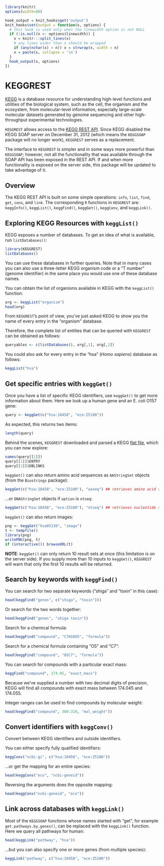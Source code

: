 <!--
%\VignetteEngine{knitr::knitr}
%\VignetteIndexEntry{Accessing the KEGG REST API}
-->


```r
library(knitr)
options(width=80)
```
```r
hook_output = knit_hooks$get('output')
knit_hooks$set(output = function(x, options) {
  # this hook is used only when the linewidth option is not NULL
  if (!is.null(n <- options$linewidth)) {
    x = knitr:::split_lines(x)
    # any lines wider than n should be wrapped
    if (any(nchar(x) > n)) x = strwrap(x, width = n)
    x = paste(x, collapse = '\n')
  }
  hook_output(x, options)
})
```

# KEGGREST

[KEGG](http://www.kegg.jp/kegg/)
is a database resource for understanding high-level functions
and utilities of the biological system, such as the cell, the organism
and the ecosystem, from molecular-level information, especially
large-scale molecular datasets generated by genome sequencing and
other high-throughput experimental technologies.

`KEGGREST` allows access to the
[KEGG REST API](http://www.kegg.jp/kegg/docs/keggapi.html). Since
KEGG disabled the KEGG SOAP server
on December 31, 2012 (which means the `KEGGSOAP` package will no
longer work), `KEGGREST` serves as a replacement.

The interface to `KEGGREST` is simpler and in some ways more
powerful than `KEGGSOAP`; however, not all the functionality
that was available through the SOAP API has been exposed
in the REST API. If and when more functionality is exposed
on the server side, this package will be updated to take
advantage of it.

## Overview

The KEGG REST API is built on some simple operations:
`info`, `list`, `find`, `get`, `conv`, and `link`.
The corresponding `R` functions in `KEGGREST` are:
`keggInfo()`, `keggList()`, `keggFind()`, `keggGet()`,
`keggConv`, and `keggLink()`.


## Exploring KEGG Resources with `keggList()`

KEGG exposes a number of databases. To get an idea of
what is available, run `listDatabases()`:

```r
library(KEGGREST)
listDatabases()
```
You can use these databases in further queries. Note that in many
cases you can also use a three-letter KEGG organism code or a 
"T number" (genome identifier) in the same place you would use 
one of these database names.

You can obtain the list of organisms available in KEGG with
the `keggList()` function:

```r
org <- keggList("organism")
head(org)
```

From `KEGGREST`'s point of view, you've just asked KEGG
to show you the name of every entry in the "organism" database.

Therefore, the complete list of entities that can be
queried with `KEGGREST` can be obtained as follows:

```r
queryables <- c(listDatabases(), org[,1], org[,2])
```

You could also ask for every entry in the "hsa" (_Homo sapiens_)
database as follows:

```r
keggList("hsa")
```

## Get specific entries with `keggGet()`

Once you have a list of specific KEGG identifiers, use
`keggGet()` to get more information about them. Here we look up
a human gene and an E. coli O157 gene:

```r
query <- keggGet(c("hsa:10458", "ece:Z5100"))
```

As expected, this returns two items:

```r
length(query)
```

Behind the scenes, `KEGGREST` downloaded and parsed a KEGG
[flat file](http://www.kegg.jp/kegg/rest/dbentry.html), which you
can now explore:

```r
names(query[[1]])
query[[1]]$ENTRY
query[[1]]$DBLINKS
```

`keggGet()` can also return amino acid sequences as `AAStringSet` objects
(from the `Biostrings` package):

```r
keggGet(c("hsa:10458", "ece:Z5100"), "aaseq") ## retrieves amino acid sequences
```

...or `DNAStringSet` objects if `option` is `ntseq`:

```r
keggGet(c("hsa:10458", "ece:Z5100"), "ntseq") ## retrieves nucleotide sequences
```



`keggGet()` can also return images:
```r
png <- keggGet("hsa05130", "image") 
t <- tempfile()
library(png)
writePNG(png, t)
if (interactive()) browseURL(t)
```

__NOTE__: `keggGet()` can only return 10 result sets at once (this limitation
is on the server side). If you supply more than 10 inputs to `keggGet()`, 
`KEGGREST` will warn that only the first 10 results will be returned.

## Search by keywords with `keggFind()`

You can search for two separate keywords ("shiga" and "toxin" in this case):

```r
head(keggFind("genes", c("shiga", "toxin")))
```

Or search for the two words together:

```r
head(keggFind("genes", "shiga toxin"))
```

Search for a chemical formula:
```r
head(keggFind("compound", "C7H10O5", "formula"))
```
Search for a chemical formula containing "O5" and "C7":
```r
head(keggFind("compound", "O5C7", "formula"))
```

You can search for compounds with a particular exact mass:

```r
keggFind("compound", 174.05, "exact_mass")
```

Because we've supplied a number with two decimal digits of precision,
KEGG will find all compounds with exact mass between 174.045 and 174.055.

Integer ranges can be used to find compounds by molecular weight:

```r
head(keggFind("compound", 300:310, "mol_weight"))
```

## Convert identifiers with `keggConv()`

Convert between KEGG identifiers and outside identifiers.

You can either specify fully qualified identifiers:

```r
keggConv("ncbi-gi", c("hsa:10458", "ece:Z5100"))
```

...or get the mapping for an entire species:

```r
head(keggConv("eco", "ncbi-geneid"))
```

Reversing the arguments does the opposite mapping:

```r
head(keggConv("ncbi-geneid", "eco"))

```

## Link across databases with `keggLink()`

Most of the `KEGGSOAP` functions whose names started with
"get", for example `get.pathways.by.genes()`, can be replaced
with the `keggLink()` function. Here we query all pathways
for human:

```r
head(keggLink("pathway", "hsa"))
```

...but you can also specify one or more genes (from multiple species):
```r
keggLink("pathway", c("hsa:10458", "ece:Z5100"))
```

